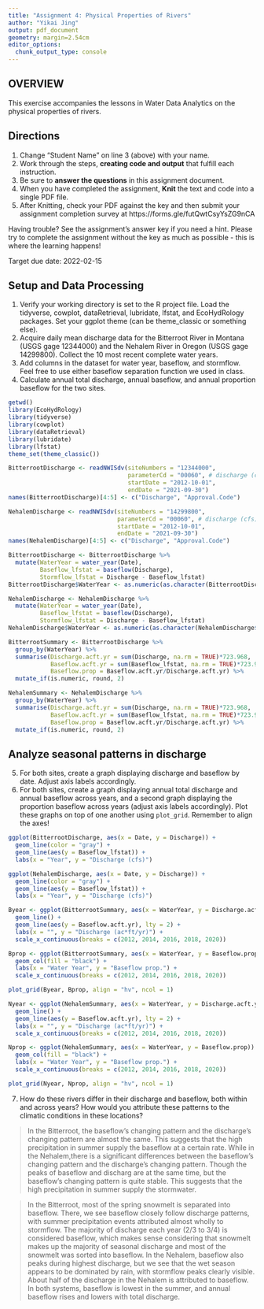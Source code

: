 ```yaml
---
title: "Assignment 4: Physical Properties of Rivers"
author: "Yikai Jing"
output: pdf_document
geometry: margin=2.54cm
editor_options: 
  chunk_output_type: console
---
```


## OVERVIEW

This exercise accompanies the lessons in Water Data Analytics on the physical properties of rivers. 

## Directions
1. Change "Student Name" on line 3 (above) with your name.
2. Work through the steps, **creating code and output** that fulfill each instruction.
3. Be sure to **answer the questions** in this assignment document.
4. When you have completed the assignment, **Knit** the text and code into a single PDF file.
5. After Knitting, check your PDF against the key and then submit your assignment completion survey at https://forms.gle/futQwtCsyYsZG9nCA

Having trouble? See the assignment's answer key if you need a hint. Please try to complete the assignment without the key as much as possible - this is where the learning happens!

Target due date: 2022-02-15

## Setup and Data Processing

1. Verify your working directory is set to the R project file. Load the tidyverse, cowplot, dataRetrieval, lubridate, lfstat, and EcoHydRology packages. Set your ggplot theme (can be theme_classic or something else).
2. Acquire daily mean discharge data for the Bitterroot River in Montana (USGS gage 12344000) and the Nehalem River in Oregon (USGS gage 14299800). Collect the 10 most recent complete water years.
3. Add columns in the dataset for water year, baseflow, and stormflow. Feel free to use either baseflow separation function we used in class. 
4. Calculate annual total discharge, annual baseflow, and annual proportion baseflow for the two sites.

```r
getwd()
library(EcoHydRology)
library(tidyverse)
library(cowplot)
library(dataRetrieval)
library(lubridate)
library(lfstat)
theme_set(theme_classic())

BitterrootDischarge <- readNWISdv(siteNumbers = "12344000",
                                  parameterCd = "00060", # discharge (cfs)
                                  startDate = "2012-10-01",
                                  endDate = "2021-09-30")
names(BitterrootDischarge)[4:5] <- c("Discharge", "Approval.Code")

NehalemDischarge <- readNWISdv(siteNumbers = "14299800",
                               parameterCd = "00060", # discharge (cfs)
                               startDate = "2012-10-01",
                               endDate = "2021-09-30")
names(NehalemDischarge)[4:5] <- c("Discharge", "Approval.Code")

BitterrootDischarge <- BitterrootDischarge %>%
  mutate(WaterYear = water_year(Date),
         Baseflow_lfstat = baseflow(Discharge),
         Stormflow_lfstat = Discharge - Baseflow_lfstat)
BitterrootDischarge$WaterYear <- as.numeric(as.character(BitterrootDischarge$WaterYear))

NehalemDischarge <- NehalemDischarge %>%
  mutate(WaterYear = water_year(Date),
         Baseflow_lfstat = baseflow(Discharge),
         Stormflow_lfstat = Discharge - Baseflow_lfstat)
NehalemDischarge$WaterYear <- as.numeric(as.character(NehalemDischarge$WaterYear))

BitterrootSummary <- BitterrootDischarge %>%
  group_by(WaterYear) %>%
  summarise(Discharge.acft.yr = sum(Discharge, na.rm = TRUE)*723.968,
            Baseflow.acft.yr = sum(Baseflow_lfstat, na.rm = TRUE)*723.968,
            Baseflow.prop = Baseflow.acft.yr/Discharge.acft.yr) %>%
  mutate_if(is.numeric, round, 2)

NehalemSummary <- NehalemDischarge %>%
  group_by(WaterYear) %>%
  summarise(Discharge.acft.yr = sum(Discharge, na.rm = TRUE)*723.968,
            Baseflow.acft.yr = sum(Baseflow_lfstat, na.rm = TRUE)*723.968,
            Baseflow.prop = Baseflow.acft.yr/Discharge.acft.yr) %>%
  mutate_if(is.numeric, round, 2)
```

## Analyze seasonal patterns in discharge

5. For both sites, create a graph displaying discharge and baseflow by date. Adjust axis labels accordingly.
6. For both sites, create a graph displaying annual total discharge and annual baseflow across years, and a second graph displaying the proportion baseflow across years (adjust axis labels accordingly). Plot these graphs on top of one another using `plot_grid`. Remember to align the axes!

```r
ggplot(BitterrootDischarge, aes(x = Date, y = Discharge)) +
  geom_line(color = "gray") +
  geom_line(aes(y = Baseflow_lfstat)) +
  labs(x = "Year", y = "Discharge (cfs)")

ggplot(NehalemDischarge, aes(x = Date, y = Discharge)) +
  geom_line(color = "gray") +
  geom_line(aes(y = Baseflow_lfstat)) +
  labs(x = "Year", y = "Discharge (cfs)")

Byear <- ggplot(BitterrootSummary, aes(x = WaterYear, y = Discharge.acft.yr)) +
  geom_line() +
  geom_line(aes(y = Baseflow.acft.yr), lty = 2) +
  labs(x = "", y = "Discharge (ac*ft/yr)") +
  scale_x_continuous(breaks = c(2012, 2014, 2016, 2018, 2020))

Bprop <- ggplot(BitterrootSummary, aes(x = WaterYear, y = Baseflow.prop)) +
  geom_col(fill = "black") +
  labs(x = "Water Year", y = "Baseflow prop.") +
  scale_x_continuous(breaks = c(2012, 2014, 2016, 2018, 2020))

plot_grid(Byear, Bprop, align = "hv", ncol = 1)

Nyear <- ggplot(NehalemSummary, aes(x = WaterYear, y = Discharge.acft.yr)) +
  geom_line() +
  geom_line(aes(y = Baseflow.acft.yr), lty = 2) +
  labs(x = "", y = "Discharge (ac*ft/yr)") +
  scale_x_continuous(breaks = c(2012, 2014, 2016, 2018, 2020))

Nprop <- ggplot(NehalemSummary, aes(x = WaterYear, y = Baseflow.prop)) +
  geom_col(fill = "black") +
  labs(x = "Water Year", y = "Baseflow prop.") +
  scale_x_continuous(breaks = c(2012, 2014, 2016, 2018, 2020))

plot_grid(Nyear, Nprop, align = "hv", ncol = 1)
```

7. How do these rivers differ in their discharge and baseflow, both within and across years? How would you attribute these patterns to the climatic conditions in these locations?

> In the Bitterroot, the baseflow's changing pattern and the discharge's changing pattern are almost the same. This suggests that the high precipitation in summer supply the baseflow at a certain rate. While in the Nehalem,there is a significant differences between the baseflow's changing pattern and the discharge's changing pattern. Though the peaks of baseflow and discharg are at the same time, but the baseflow's changing pattern is quite stable. This suggests that the high precipitation in summer supply the stormwater. 

> In the Bitterroot, most of the spring snowmelt is separated into baseflow. There, we see baseflow closely follow discharge patterns, with summer precipitation events attributed almost wholly to stormflow. The majority of discharge each year (2/3 to 3/4) is considered baseflow, which makes sense considering that snowmelt makes up the majority of seasonal discharge and most of the snowmelt was sorted into baseflow. In the Nehalem, baseflow also peaks during highest discharge, but we see that the wet season appears to be dominated by rain, with stormflow peaks clearly visible. About half of the discharge in the Nehalem is attributed to baseflow. In both systems, baseflow is lowest in the summer, and annual baseflow rises and lowers with total discharge.
